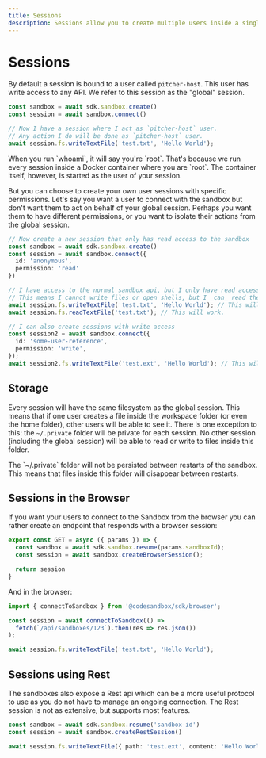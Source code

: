 ```yaml
---
title: Sessions
description: Sessions allow you to create multiple users inside a single sandbox.
---
```



# Sessions

By default a session is bound to a user called `pitcher-host`. This user has write access to any API. We refer to this session as the "global" session.

```ts
const sandbox = await sdk.sandbox.create()
const session = await sandbox.connect()

// Now I have a session where I act as `pitcher-host` user.
// Any action I do will be done as `pitcher-host` user.
await session.fs.writeTextFile('test.txt', 'Hello World');
```

<Callout>
When you run `whoami`, it will say you're `root`. That's because we run every session inside a Docker container where you are `root`. The container itself, however, is started as the user of your session.
</Callout>

But you can choose to create your own user sessions with specific permissions. Let's say you want a user to connect with the sandbox but don't want them to act on behalf of your global session. Perhaps you want them to have different permissions, or you want to isolate their actions from the global session.

```ts
// Now create a new session that only has read access to the sandbox
const sandbox = await sdk.sandbox.create()
const session = await sandbox.connect({
  id: 'anonymous',
  permission: 'read'
})

// I have access to the normal sandbox api, but I only have read access
// This means I cannot write files or open shells, but I _can_ read them
await session.fs.writeTextFile('test.txt', 'Hello World'); // This will throw an error.
await session.fs.readTextFile('test.txt'); // This will work.

// I can also create sessions with write access
const session2 = await sandbox.connect({
  id: 'some-user-reference',
  permission: 'write',
});
await session2.fs.writeTextFile('test.ext', 'Hello World'); // This will work
```

## Storage

Every session will have the same filesystem as the global session. This means that if one user creates a file inside the workspace folder (or even the home folder), other users will be able to see it. There is one exception to this: the `~/.private` folder will be private for each session. No other session (including the global session) will be able to read or write to files inside this folder.

<Callout>
The `~/.private` folder will not be persisted between restarts of the sandbox. This means that files inside this folder will disappear between restarts. 
</Callout>

## Sessions in the Browser

If you want your users to connect to the Sandbox from the browser you can rather create an endpoint that responds with a browser session:

```ts
export const GET = async ({ params }) => {
  const sandbox = await sdk.sandbox.resume(params.sandboxId);
  const session = await sandbox.createBrowserSession();

  return session
}
```

And in the browser:

```ts
import { connectToSandbox } from '@codesandbox/sdk/browser';

const session = await connectToSandbox(() =>
  fetch(`/api/sandboxes/123`).then(res => res.json())
);

await session.fs.writeTextFile('test.txt', 'Hello World');
```

## Sessions using Rest

The sandboxes also expose a Rest api which can be a more useful protocol to use as you do not have to manage an ongoing connection. The Rest session
is not as extensive, but supports most features.

```ts
const sandbox = await sdk.sandbox.resume('sandbox-id')
const session = await sandbox.createRestSession()

await session.fs.writeTextFile({ path: 'test.ext', content: 'Hello World' })
```
